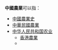 '''中國農業'''可以指：

* [[中國農業史|中國農業史]]
* [[台湾农业|中華民國農業]]
* [[中华人民共和国农业|中华人民共和国农业]]
** [[香港農業|香港農業]]
** {{tsl|en|Agriculture in Macau|澳門農業}}

{{disambig|Cat=四字消歧义}}